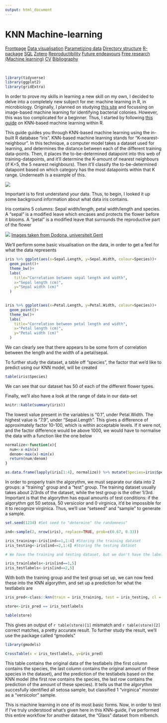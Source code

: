 ```yaml
---
output: html_document
---
```


# KNN Machine-learning

<body id="start">
<div class="topnav">
  <a href='index.html#Frontpage'>Frontpage</a>
  <a href='data-visualisation.html#data-visualisation'>Data visualisation</a>
  <a href='parametized-data-germany.html#parametized-data'>Parametizing data</a>
  <a href='directory-structure.html#directory-structure'>Directory structure</a>
  <a href='creating-a-r-package.html#creating-a-r-package'>R-package</a>
  <a href='sql.html#SQL'>SQL</a>
  <a href='bibliography-using-zotero.html#Bibliography using Zotero'>Zotero</a>
  <a href='open-reproductibility-analysis.html#open-reproductibility-analysis'>Reproductibility</a>
  <a href='future-endeavours.html#future-endeavours'>Future endeavours</a>
  <a href='free-research-project-index.html#free-research-project'> Free research (Machine learning)</a>
  <a href='cv.html#cv'>CV</a>
  <a href='bibliography.html#bibliography'>Bibliography</a>
</div>

&nbsp;

```r
library(tidyverse)
library(ggplot2)
library(gridExtra)
```

In order to prove my skills in learning a new skill on my own, I decided to delve into a completely new subject for me: machine learning in R, in microbiology. Originally, I planned on studying [this site](https://towardsdatascience.com/recognition-and-counting-of-microorganisms-on-petri-dishes-53a499283dc8) and focussing on image-based machine learning for identifying bacterial colonies. However, this was too complicated for a beginner. Thus, I started by following [this guide](https://www.datacamp.com/tutorial/machine-learning-in-r) on KNN-based machine learning within R. 

This guide guides you through KNN-based machine learning using the in-built R database "iris". KNN-based machine learning stands for "K-nearest-neighbour". In this technique, a computer model takes a dataset used for learning, and determines the distance between each of the different training data-points. Then, it places the to-be-determined datapoint into this web of training-datapoints, and it'll determine the K-amount of nearest neighbours (if K=5, the 5 nearest neighbours). Then it'll classify the to-be-determined datapoint based on which category has the most datapoints within that K range. Underneath is a example of this. 

<img src="./images/KNN_explanation.png" class=center>

Important is to first understand your data. Thus, to begin, I looked it up some background information about what data iris contains. 

Iris contains 5 columns: Sepal width/length, petal width/length and species. A "sepal" is a modified leave which encases and protects the flower before it blooms. A "petal" is a modified leave that surrounds the reproductive part of the flower

<img src="./images/iris.png" class=center>
[Images taken from Dodona, universiteit Gent](https://dodona.ugent.be/nl/activities/779139786/)

We'll perform some basic visualisation on the data, in order to get a feel for what the data represents

```r
iris %>% ggplot(aes(x=Sepal.Length, y=Sepal.Width, colour=Species))+
  geom_point()+
  theme_bw()+
  labs(
    title="Correlation between sepal length and width",
    x="Sepal length (cm)",
    y="Sepal width (cm)"
  )
  

iris %>% ggplot(aes(x=Petal.Length, y=Petal.Width, colour=Species))+
  geom_point()+
  theme_bw()+
  labs(
    title="Correlation between petal length and width",
    x="Petal length (cm)",
    y="Petal width (cm)"
  )
```

We can clearly see that there appears to be some form of correlation between the length and the width of a petal/sepal. 

To further study the dataset, a table off "species", the factor that we'd like to predict using our KNN model, will be created

```r
table(iris$Species)
```

We can see that our dataset has 50 of each of the different flower types.

Finally, we'll also have a look at the range of data in our data-set

```r
knitr::kable(summary(iris))
```

The lowest value present in the variables is "0.1", under Petal.Width. The highest value is "7.9", under "Sepal.Length". This gives a difference of approximately factor 10-100, which is within acceptable levels. If it were not, and the factor difference would be above 1000, we would have to normalise the data with a function like the one below

```r
normalize<-function(x){
  num<-x-min(x)
  denom<-max(x)-min(x)
  return(num/denom)
}

as.data.frame(lapply(iris[1:4], normalize)) %>% mutate(Species=iris$Species) %>% head()
```

In order to properly train the algorythm, we must separate our data into 2 groups: a "training" group and a "test" group. The training dataset usually takes about 2/3rds of the dataset, while the test group is the other 1/3rd. Important is that the algorythm has equal amounts of test conditions: if the algorythm got 50 setosa, 50 versicolor and 0 virginica, it'd be impossible for it to recognize virginica. Thus, we'll use "setseed" and "sample" to generate a sample.

```r
set.seed(1234) #Set seed to "determine" the randomness"

ind<-sample(2, nrow(iris), replace=TRUE, prob=c(0.67, 0.33))

iris_training<-iris[ind==1,1:4] #Storing the training dataset
iris_testing<-iris[ind==2,1:4] #Storing the testing dataset

# We have the training and testing dataset, but we don't have the labels associated to those datasets. We have to store these seperately:

iris_trainlabels<-iris[ind==1,5]
iris_testlabels<-iris[ind==2,5]
```

With both the training group and the test group set up, we can now feed these into the KNN algorythm, and set up a prediction for what the testlabels are

```r
iris_pred<-class::knn(train = iris_training, test = iris_testing, cl = iris_trainlabels)

store<-iris_pred == iris_testlabels

table(store)
```

This gives an output of `r table(store)[1]` mismatch and `r table(store)[2]` correct matches, a pretty accurate result. To further study the result, we'll use the package called "gmodels"

```r
library(gmodels)

CrossTable(x = iris_testlabels, y=iris_pred)
```
This table contains the original data of the testlabels (the first column contains the species, the last column contains the original amount of these species in the dataset), and the prediction of the testlabels based on the KNN model (the first row contains the species, the last row contains the prediction of the amount of these species).
It tells us that the algorythm succesfully identified all setosa sample, but classified 1 "virginica" monster as a "versicolor" sample.

This is machine learning in one of its most basic forms. Now, in order to test if I've truly understood what's given here in this KNN-guide, I've performed this entire workflow for another dataset, the "Glass" dataset from mlbench.


